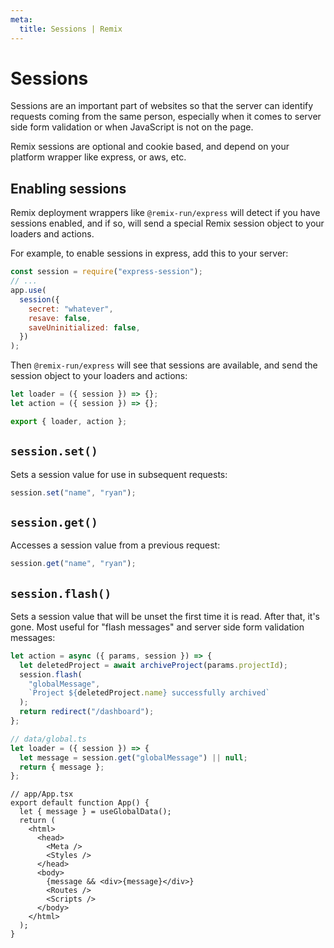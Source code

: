```yaml
---
meta:
  title: Sessions | Remix
---
```


# Sessions

Sessions are an important part of websites so that the server can identify requests coming from the same person, especially when it comes to server side form validation or when JavaScript is not on the page.

Remix sessions are optional and cookie based, and depend on your platform wrapper like express, or aws, etc.

## Enabling sessions

Remix deployment wrappers like `@remix-run/express` will detect if you have sessions enabled, and if so, will send a special Remix session object to your loaders and actions.

For example, to enable sessions in express, add this to your server:

```js
const session = require("express-session");
// ...
app.use(
  session({
    secret: "whatever",
    resave: false,
    saveUninitialized: false,
  })
);
```

Then `@remix-run/express` will see that sessions are available, and send the session object to your loaders and actions:

```ts
let loader = ({ session }) => {};
let action = ({ session }) => {};

export { loader, action };
```

## `session.set()`

Sets a session value for use in subsequent requests:

```ts
session.set("name", "ryan");
```

## `session.get()`

Accesses a session value from a previous request:

```ts
session.get("name", "ryan");
```

## `session.flash()`

Sets a session value that will be unset the first time it is read. After that, it's gone. Most useful for "flash messages" and server side form validation messages:

```ts
let action = async ({ params, session }) => {
  let deletedProject = await archiveProject(params.projectId);
  session.flash(
    "globalMessage",
    `Project ${deletedProject.name} successfully archived`
  );
  return redirect("/dashboard");
};
```

```ts
// data/global.ts
let loader = ({ session }) => {
  let message = session.get("globalMessage") || null;
  return { message };
};
```

```tsx
// app/App.tsx
export default function App() {
  let { message } = useGlobalData();
  return (
    <html>
      <head>
        <Meta />
        <Styles />
      </head>
      <body>
        {message && <div>{message}</div>}
        <Routes />
        <Scripts />
      </body>
    </html>
  );
}
```
